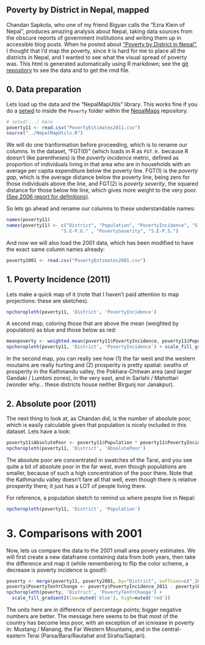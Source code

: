 <link href="http://kevinburke.bitbucket.org/markdowncss/markdown.css" rel="stylesheet"></link>

Poverty by District in Nepal, mapped
---

Chandan Sapkota, who one of my friend Bigyan calls the "Ezra Klein of Nepal", produces amazing analysis about Nepal, taking data sources from the obscure reports of government institutions and writing them up in accessible blog posts. When he posted about ["Poverty by District in Nepal"](http://sapkotac.blogspot.com/2013/07/poverty-by-district-in-nepal.html), I thought that I'd map the poverty, since it is hard for me to place all the districts in Nepal, and I wanted to see what the visual spread of poverty was. This html is generated automatically using R markdown; see the [git repository](https://github.com/prabhasp/NepalMaps/tree/gh-pages/Poverty) to see the data and to get the rmd file.

## 0. Data preparation

Lets load up the data and the "NepalMapUtils" library. This works fine if you do a [setwd](http://www.statmethods.net/interface/workspace.html) to inside the `Poverty` folder within the [NepalMaps](http://github.com/prabhasp/NepalMaps) repository.

```r
# setwd(...) here
poverty11 <- read.csv("PovertyEstimates2011.csv")
source("../NepalMapUtils.R")
```

We will do one tranformation before proceeding, which is to rename our columns. In the dataset, "FGT(0)" (which loads in R as `FGT.0.` because R doesn't like parentheses) is the _poverty incidence_ metric, defined as proportion of individuals living in that area who are in households with an average per capita expenditure below the poverty line. FGT(1) is the _poverty gap_, which is the average distance below the poverty line, being zero for those individuals above the line, and FGT(2) is _poverty severity_, the squared distance for those below hte line, which gives more weight to the very poor. [(See 2006 report for definitions)](http://cbs.gov.np/wp-content/uploads/2012/Others/SAE%20of%20Poverty,%20Caloric%20Intake%20and%20Malnutrition%20in%20Nepal.pdf).

So lets go ahead and rename our columns to these understandable names:
```r
names(poverty11)
names(poverty11) <- c("District", "Population", "PovertyIncidence", "S.E-P.I.", "PovertyGap", 
                    "S.E-P.G." , "PovertySeverity", "S.E-P.S.")
```

And now we will also load the 2001 data, which has been modified to have the exact same column names already:

```r
poverty2001 <- read.csv("PovertyEstimates2001.csv")
```

## 1. Poverty Incidence (2011)

 Lets make a quick map of it (note that I haven't paid attention to map projections: these are sketches).
```r
npchoropleth(poverty11, 'District', 'PovertyIncidence')
```

A second map, coloring those that are above the mean (weighted by population) as blue and those below as red:
```r
meanpoverty <- weighted.mean(poverty11$PovertyIncidence, poverty11$Population)
npchoropleth(poverty11, 'District', 'PovertyIncidence') + scale_fill_gradient2(low=muted('blue'), midpoint=meanpoverty, mid='white', high=muted('red'))
```

In the second map, you can really see how (1) the far west and the western moutains are really hurting and (2) prosperity is pretty spatial: swaths of prosperity in the Kathmandu valley, the Pokhara-Chitwan area (and larger Gandaki / Lumbini zones), in the very east, and in Sarlahi / Mahottari (wonder why... these districts house neither Birgunj nor Janakpur).

## 2. Absolute poor (2011)

The next thing to look at, as Chandan did, is the number of absolute poor, which is easily calculable given that population is nicely included in this dataset. Lets have a look:
```r
poverty11$AbsolutePoor <- poverty11$Population * poverty11$PovertyIncidence
npchoropleth(poverty11, 'District', 'AbsolutePoor')
```
The absolute poor are concentrated in swatches of the Tarai, and you see quite a bit of absolute poor in the far west, even though populations are smaller, because of such a high concentration of the poor there. Note that the Kathmandu valley doesn't fare all that well, even though there is relative prosperity there; it just has a LOT of people living there.

For reference, a population sketch to remind us where people live in Nepal:
```r
npchoropleth(poverty11, 'District', 'Population')
```

3. Comparisons with 2001
===

Now, lets us compare the data to the 2001 small area povery estimates. We will first create a new dataframe containing data from both years, then take the difference and map it (while remembering to flip the color scheme, a decrease is poverty incidence is good!):

```r
poverty <- merge(poverty11, poverty2001, by="District", suffixes=c("_2011", "_2001"))
poverty$PovertyTenYrChange <- poverty$PovertyIncidence_2011 - poverty$PovertyIncidence_2001
npchoropleth(poverty, 'District', 'PovertyTenYrChange') + 
  scale_fill_gradient2(low=muted('blue'), high=muted('red'))
```

The units here are in difference of percentage points; bigger negative numbers are better. The message here seems to be that most of the country has become less poor, with an exception of an icnrease in poverty in: Mustang / Manang, the Far Western Mountains, and in the central-eastern Terai (Parsa/Bara/Rautahat and Siraha/Saptari).